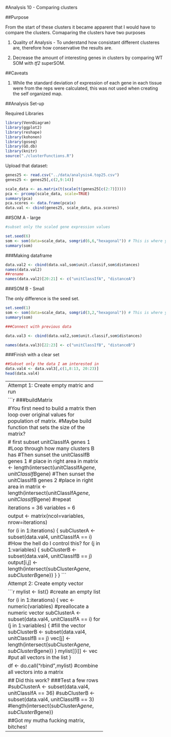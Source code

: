 #Analysis 10 - Comparing clusters

##Purpose 

From the start of these clusters it became apparent that I would have to compare the clusters.  Comaparing the clusters have two purposes

1. Quality of Analysis - To understand how consistant different clusteres are, therefore how conservative the results are.

2. Decrease the amount of interesting genes in clusters by comparing WT SOM with *tf2* superSOM. 



##Caveats

1. While the standard deviation of expression of each gene in each tissue were from the reps were calculated, this was not used when creating the self organized map. 


##Analysis Set-up

Required Libraries

```r
library(VennDiagram)
library(ggplot2)
library(reshape)
library(kohonen)
library(goseq)
library(GO.db)
library(knitr)
source("./clusterFunctions.R")
```

Upload that dataset:

```r
genes25 <- read.csv("../data/analysis4.top25.csv")
genes25 <- genes25[,c(2,9:14)]
```

```r
scale_data <- as.matrix(t(scale(t(genes25[c(2:7)])))) 
pca <- prcomp(scale_data, scale=TRUE) 
summary(pca) 
pca.scores <- data.frame(pca$x)
data.val <- cbind(genes25, scale_data, pca.scores) 
```

##SOM A - large

```r
#subset only the scaled gene expression values

set.seed(6)
som <- som(data=scale_data, somgrid(6,6,"hexagonal")) # This is where you change the size of the map
summary(som)
```

###Making dataframe
```r
data.val2 <- cbind(data.val,som$unit.classif,som$distances) 
names(data.val2)
##rename 
names(data.val2)[20:21] <- c("unitClassIfA", "distanceA")
```

###SOM B - Small

The only difference is the seed set.

```r
set.seed(1)
som <- som(data=scale_data, somgrid(3,2,"hexagonal")) # This is where you change the size of the map
summary(som)

###Connect with previous data

data.val3 <- cbind(data.val2,som$unit.classif,som$distances) 

names(data.val3)[22:23] <- c("unitClassIfB", "distanceB")
```

###Finish with a clear set

```r
##Subset only the data I am interested in
data.val4 <- data.val3[,c(1,8:13, 20:23)]
head(data.val4)
```

-------------------------------------------
Attempt 1: Create empty matric and run

```r
###buildMatrix

#You first need to build a matrix then loop over original values for population of matrix.
#Maybe build function that sets the size of the matrix?

# first subset unitClassIfA genes 1
  #Loop through how many clusters B has
  #Then sunset the unitClassIfB genes 1
    # place in right area in matrix <- length(intersect(unitClassIfA$gene,unitClassIfB$gene)
  #Then sunset the unitClassIfB genes 2
    #place in right area in matrix <- length(intersect(unitClassIfA$gene,unitClassIfB$gene)
      #repeat  

iterations = 36
variables = 6

output <- matrix(ncol=variables, nrow=iterations)

for (i in 1:iterations) {
  subClusterA <- subset(data.val4, unitClassIfA == i)
      #How the hell do I control this?
  for (j in 1:variables) {
      subClusterB <- subset(data.val4, unitClassIfB == j)
       output[i,j] <- length(intersect(subClusterA$gene, subClusterB$gene))
      }
}
```

Attempt 2: Create empty vector

```r
mylist <- list() #create an empty list

for (i in 1:iterations) {
  vec <- numeric(variables) #preallocate a numeric vector
  subClusterA <- subset(data.val4, unitClassIfA == i)
  for (j in 1:variables) { #fill the vector
    subClusterB <- subset(data.val4, unitClassIfB == j)
    vec[j]  <- length(intersect(subClusterA$gene, subClusterB$gene))
  }
mylist[[i]] <- vec #put all vectors in the list
}

df <- do.call("rbind",mylist) #combine all vectors into a matrix

## Did this work?
###Test a few rows
#subClusterA <- subset(data.val4, unitClassIfA == 36)
#subClusterB <- subset(data.val4, unitClassIfB == 3)
#length(intersect(subClusterA$gene, subClusterB$gene))

##Got my mutha fucking matrix, bitches!

---------
